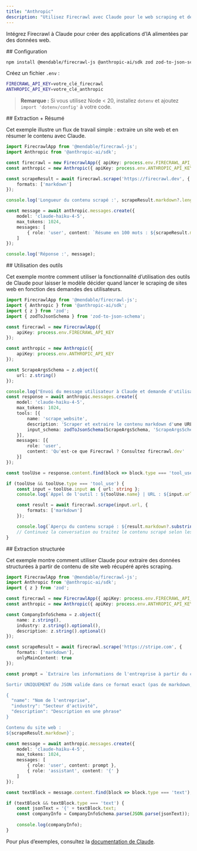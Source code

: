 ```yaml
---
title: "Anthropic"
description: "Utilisez Firecrawl avec Claude pour le web scraping et des workflows d’IA"
---
```


Intégrez Firecrawl à Claude pour créer des applications d’IA alimentées par des données web.

<div id="setup">
  ## Configuration
</div>

```bash
npm install @mendable/firecrawl-js @anthropic-ai/sdk zod zod-to-json-schema
```

Créez un fichier `.env` :

```bash
FIRECRAWL_API_KEY=votre_clé_firecrawl
ANTHROPIC_API_KEY=votre_clé_anthropic
```

> **Remarque :** Si vous utilisez Node &lt; 20, installez `dotenv` et ajoutez `import 'dotenv/config'` à votre code.


<div id="scrape-summarize">
  ## Extraction + Résumé
</div>

Cet exemple illustre un flux de travail simple : extraire un site web et en résumer le contenu avec Claude.

```typescript
import FirecrawlApp from '@mendable/firecrawl-js';
import Anthropic from '@anthropic-ai/sdk';

const firecrawl = new FirecrawlApp({ apiKey: process.env.FIRECRAWL_API_KEY });
const anthropic = new Anthropic({ apiKey: process.env.ANTHROPIC_API_KEY });

const scrapeResult = await firecrawl.scrape('https://firecrawl.dev', {
    formats: ['markdown']
});

console.log('Longueur du contenu scrapé :', scrapeResult.markdown?.length);

const message = await anthropic.messages.create({
    model: 'claude-haiku-4-5',
    max_tokens: 1024,
    messages: [
        { role: 'user', content: `Résume en 100 mots : ${scrapeResult.markdown}` }
    ]
});

console.log('Réponse :', message);
```


<div id="tool-use">
  ## Utilisation des outils
</div>

Cet exemple montre comment utiliser la fonctionnalité d’utilisation des outils de Claude pour laisser le modèle décider quand lancer le scraping de sites web en fonction des demandes des utilisateurs.

```typescript
import FirecrawlApp from '@mendable/firecrawl-js';
import { Anthropic } from '@anthropic-ai/sdk';
import { z } from 'zod';
import { zodToJsonSchema } from 'zod-to-json-schema';

const firecrawl = new FirecrawlApp({
    apiKey: process.env.FIRECRAWL_API_KEY
});

const anthropic = new Anthropic({
    apiKey: process.env.ANTHROPIC_API_KEY
});

const ScrapeArgsSchema = z.object({
    url: z.string()
});

console.log("Envoi du message utilisateur à Claude et demande d'utilisation d'outil si nécessaire...");
const response = await anthropic.messages.create({
    model: 'claude-haiku-4-5',
    max_tokens: 1024,
    tools: [{
        name: 'scrape_website',
        description: 'Scraper et extraire le contenu markdown d'une URL de site web',
        input_schema: zodToJsonSchema(ScrapeArgsSchema, 'ScrapeArgsSchema') as any
    }],
    messages: [{
        role: 'user',
        content: 'Qu'est-ce que Firecrawl ? Consultez firecrawl.dev'
    }]
});

const toolUse = response.content.find(block => block.type === 'tool_use');

if (toolUse && toolUse.type === 'tool_use') {
    const input = toolUse.input as { url: string };
    console.log(`Appel de l'outil : ${toolUse.name} | URL : ${input.url}`);

    const result = await firecrawl.scrape(input.url, {
        formats: ['markdown']
    });

    console.log(`Aperçu du contenu scrapé : ${result.markdown?.substring(0, 300)}...`);
    // Continuez la conversation ou traitez le contenu scrapé selon les besoins
}
```


<div id="structured-extraction">
  ## Extraction structurée
</div>

Cet exemple montre comment utiliser Claude pour extraire des données structurées à partir de contenu de site web récupéré après scraping.

```typescript
import FirecrawlApp from '@mendable/firecrawl-js';
import Anthropic from '@anthropic-ai/sdk';
import { z } from 'zod';

const firecrawl = new FirecrawlApp({ apiKey: process.env.FIRECRAWL_API_KEY });
const anthropic = new Anthropic({ apiKey: process.env.ANTHROPIC_API_KEY });

const CompanyInfoSchema = z.object({
    name: z.string(),
    industry: z.string().optional(),
    description: z.string().optional()
});

const scrapeResult = await firecrawl.scrape('https://stripe.com', {
    formats: ['markdown'],
    onlyMainContent: true
});

const prompt = `Extraire les informations de l'entreprise à partir du contenu de ce site web.

Sortir UNIQUEMENT du JSON valide dans ce format exact (pas de markdown, pas d'explication) :

{
  "name": "Nom de l'entreprise",
  "industry": "Secteur d'activité",
  "description": "Description en une phrase"
}

Contenu du site web :
${scrapeResult.markdown}`;

const message = await anthropic.messages.create({
    model: 'claude-haiku-4-5',
    max_tokens: 1024,
    messages: [
        { role: 'user', content: prompt },
        { role: 'assistant', content: '{' }
    ]
});

const textBlock = message.content.find(block => block.type === 'text');

if (textBlock && textBlock.type === 'text') {
    const jsonText = '{' + textBlock.text;
    const companyInfo = CompanyInfoSchema.parse(JSON.parse(jsonText));
  
    console.log(companyInfo);
}
```

Pour plus d’exemples, consultez la [documentation de Claude](https://docs.anthropic.com/claude/docs).
